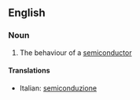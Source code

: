 ==English==

===Noun===
{{en-noun|-}}

#{{physics}} The behaviour of a [[semiconductor]]

====Translations====
{{top}}
*Italian: [[semiconduzione]] {{f}}
{{mid}}

{{bottom}}